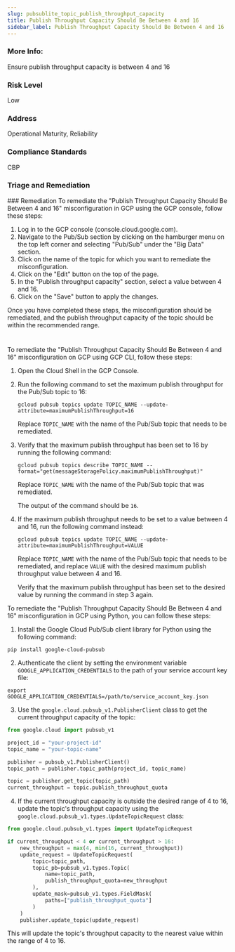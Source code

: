 ```yaml
---
slug: pubsublite_topic_publish_throughput_capacity
title: Publish Throughput Capacity Should Be Between 4 and 16
sidebar_label: Publish Throughput Capacity Should Be Between 4 and 16
---
```


### More Info:

Ensure publish throughput capacity is between 4 and 16

### Risk Level

Low

### Address

Operational Maturity, Reliability

### Compliance Standards

CBP

### Triage and Remediation
<Tabs>
<Tab title='Remediation'>
### Remediation

<AccordionGroup>
<Accordion title='Using Console' defaultOpen='true'>
To remediate the "Publish Throughput Capacity Should Be Between 4 and 16" misconfiguration in GCP using the GCP console, follow these steps:

1. Log in to the GCP console (console.cloud.google.com).
2. Navigate to the Pub/Sub section by clicking on the hamburger menu on the top left corner and selecting "Pub/Sub" under the "Big Data" section.
3. Click on the name of the topic for which you want to remediate the misconfiguration.
4. Click on the "Edit" button on the top of the page.
5. In the "Publish throughput capacity" section, select a value between 4 and 16.
6. Click on the "Save" button to apply the changes.

Once you have completed these steps, the misconfiguration should be remediated, and the publish throughput capacity of the topic should be within the recommended range.

#
</Accordion>

<Accordion title='Using CLI'>
To remediate the "Publish Throughput Capacity Should Be Between 4 and 16" misconfiguration on GCP using GCP CLI, follow these steps:

1. Open the Cloud Shell in the GCP Console.

2. Run the following command to set the maximum publish throughput for the Pub/Sub topic to 16:

   ```
   gcloud pubsub topics update TOPIC_NAME --update-attribute=maximumPublishThroughput=16
   ```

   Replace `TOPIC_NAME` with the name of the Pub/Sub topic that needs to be remediated.

3. Verify that the maximum publish throughput has been set to 16 by running the following command:

   ```
   gcloud pubsub topics describe TOPIC_NAME --format="get(messageStoragePolicy.maximumPublishThroughput)"
   ```

   Replace `TOPIC_NAME` with the name of the Pub/Sub topic that was remediated.

   The output of the command should be `16`.

4. If the maximum publish throughput needs to be set to a value between 4 and 16, run the following command instead:

   ```
   gcloud pubsub topics update TOPIC_NAME --update-attribute=maximumPublishThroughput=VALUE
   ```

   Replace `TOPIC_NAME` with the name of the Pub/Sub topic that needs to be remediated, and replace `VALUE` with the desired maximum publish throughput value between 4 and 16.

   Verify that the maximum publish throughput has been set to the desired value by running the command in step 3 again.
</Accordion>

<Accordion title='Using Python'>
To remediate the "Publish Throughput Capacity Should Be Between 4 and 16" misconfiguration in GCP using Python, you can follow these steps:

1. Install the Google Cloud Pub/Sub client library for Python using the following command:

```
pip install google-cloud-pubsub
```

2. Authenticate the client by setting the environment variable `GOOGLE_APPLICATION_CREDENTIALS` to the path of your service account key file:

```
export GOOGLE_APPLICATION_CREDENTIALS=/path/to/service_account_key.json
```

3. Use the `google.cloud.pubsub_v1.PublisherClient` class to get the current throughput capacity of the topic:

```python
from google.cloud import pubsub_v1

project_id = "your-project-id"
topic_name = "your-topic-name"

publisher = pubsub_v1.PublisherClient()
topic_path = publisher.topic_path(project_id, topic_name)

topic = publisher.get_topic(topic_path)
current_throughput = topic.publish_throughput_quota
```

4. If the current throughput capacity is outside the desired range of 4 to 16, update the topic's throughput capacity using the `google.cloud.pubsub_v1.types.UpdateTopicRequest` class:

```python
from google.cloud.pubsub_v1.types import UpdateTopicRequest

if current_throughput < 4 or current_throughput > 16:
    new_throughput = max(4, min(16, current_throughput))
    update_request = UpdateTopicRequest(
        topic=topic_path,
        topic_pb=pubsub_v1.types.Topic(
            name=topic_path,
            publish_throughput_quota=new_throughput
        ),
        update_mask=pubsub_v1.types.FieldMask(
            paths=["publish_throughput_quota"]
        )
    )
    publisher.update_topic(update_request)
```

This will update the topic's throughput capacity to the nearest value within the range of 4 to 16.
</Accordion>

</AccordionGroup>
</Tab>
</Tabs>

